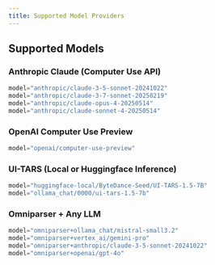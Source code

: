 ```yaml
---
title: Supported Model Providers
---
```


## Supported Models

### Anthropic Claude (Computer Use API)

```python
model="anthropic/claude-3-5-sonnet-20241022"
model="anthropic/claude-3-7-sonnet-20250219"
model="anthropic/claude-opus-4-20250514"
model="anthropic/claude-sonnet-4-20250514"
```

### OpenAI Computer Use Preview

```python
model="openai/computer-use-preview"
```

### UI-TARS (Local or Huggingface Inference)

```python
model="huggingface-local/ByteDance-Seed/UI-TARS-1.5-7B"
model="ollama_chat/0000/ui-tars-1.5-7b"
```

### Omniparser + Any LLM

```python
model="omniparser+ollama_chat/mistral-small3.2"
model="omniparser+vertex_ai/gemini-pro"
model="omniparser+anthropic/claude-3-5-sonnet-20241022"
model="omniparser+openai/gpt-4o"
```
